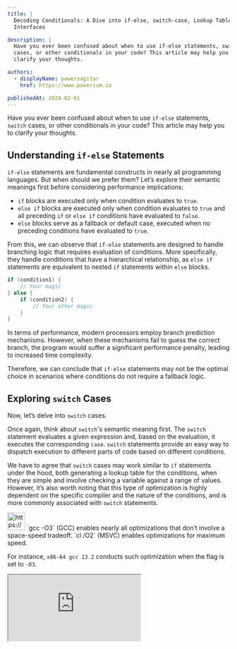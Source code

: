 ```yaml
---
title: |
  Decoding Conditionals: A Dive into if-else, switch-case, Lookup Tables, and
  Interfaces

description: |
  Have you ever been confused about when to use if-else statements, switch
  cases, or other conditionals in your code? This article may help you to
  clarify your thoughts.

authors:
  - displayName: powersagitar
    href: https://www.powerium.io

publishedAt: 2024-02-01
---
```


Have you ever been confused about when to use `if-else` statements, `switch`
cases, or other conditionals in your code? This article may help you to clarify
your thoughts.

## Understanding `if-else` Statements

`if-else` statements are fundamental constructs in nearly all programming
languages. But when should we prefer them? Let’s explore their semantic meanings
first before considering performance implications:

- `if` blocks are executed only when condition evaluates to `true`.
- `else if` blocks are executed only when condition evaluates to `true` and all
  preceding `if` or `else if` conditions have evaluated to `false`.
- `else` blocks serve as a fallback or default case, executed when no preceding
  conditions have evaluated to `true`.

From this, we can observe that `if-else` statements are designed to handle
branching logic that requires evaluation of conditions. More specifically, they
handle conditions that have a hierarchical relationship, as `else if` statements
are equivalent to nested `if` statements within `else` blocks.

```cpp
if (condition1) {
    // Your magic
} else {
    if (condition2) {
        // Your other magic
    }
}
```

In terms of performance, modern processors employ branch prediction mechanisms.
However, when these mechanisms fail to guess the correct branch, the program
would suffer a significant performance penalty, leading to increased time
complexity.

Therefore, we can conclude that `if-else` statements may not be the optimal
choice in scenarios where conditions do not require a fallback logic.

## Exploring `switch` Cases

Now, let’s delve into `switch` cases.

Once again, think about `switch`'s semantic meaning first. The `switch`
statement evaluates a given expression and, based on the evaluation, it executes
the corresponding `case`. `switch` statements provide an easy way to dispatch
execution to different parts of code based on different conditions.

We have to agree that `switch` cases may work similar to `if` statements under
the hood, both generating a lookup table for the conditions, when they are
simple and involve checking a variable against a range of values. However, it’s
also worth noting that this type of optimization is highly dependent on the
specific compiler and the nature of the conditions, and is more commonly
associated with `switch` statements.

<aside>
<img src="https://www.notion.so/icons/info-alternate_gray.svg" alt="https://www.notion.so/icons/info-alternate_gray.svg" width="40px" /> `gcc -O3` (GCC) enables nearly all optimizations that don’t involve a space-speed tradeoff.
`cl /O2` (MSVC) enables optimizations for maximum speed.

</aside>

For instance, `x86-64 gcc 13.2` conducts such optimization when the flag is set
to `-O3`.

<Iframe
  src="https://godbolt.org/e?hideEditorToolbars=true#z:OYLghAFBqd5QCxAYwPYBMCmBRdBLAF1QCcAaPECAMzwBtMA7AQwFtMQByARg9KtQYEAysib0QXACx8BBAKoBnTAAUAHpwAMvAFYTStJg1DIApACYAQuYukl9ZATwDKjdAGFUtAK4sGIM6SuADJ4DJgAcj4ARpjEIADM8aQADqgKhE4MHt6%2B/ilpGQIhYZEsMXGJtpj2jgJCBEzEBNk%2BfgF2mA6Z9Y0ExRHRsQlJCg1NLbntY32hA2VDiQCUtqhexMjsHABuqHjoANQAYl4MXQJcEIsm8VYaAII7e0cnZwxml9e3D7sHx6e1DHiHxuJnuj1%2BLwBkmBX3Bz3%2BmQArDDQXdUXCAPLJWJMAEAdUICCEAHdCMgEBBQgR9qpFvsTAB2L77Fn7BSkgjk/YQWn0pmo1mC/aiJT7LggAVCqV/V4XK4g%2B5SqVRYiYJgAa0%2BkqlIsw%2BzMEsVSsFMoB73lzONrJVas1Cruxt1%2B3ihodVpZpsyQIt2qtNo1WqNOqYoskrvdHshmWhPqDftVAftjpDesR4YjnoEyNjbvd/rtlpZjIAIqiS2WwT99licfjCQBJKjYWhKSmCGl0xmF/Z4KhSnn0%2BKlodiumZhhywO5/bVUW97mqQfD4v6sdRgTmqeC2d6%2BcD67L51rhECb1b1k7nt9/dDg/7STH14x88sy97xcHu%2BIx8A7NTkscMstCcIivB%2BBwWikKgnBuNY1hsqs6x6uY8Q8KQBCaIByzqiAiIaAAdBokhmBoAAcACcABsZhSBoXCIuR%2BicJIvAsBIGgaKQ4GQdBHC8AoICcRhEGAaQcCwEgaAsMkdCxOQlBSTJ9BxMAXDxAENC0AQsQCRAUSYaQUShI0ACenBoUZzDECZGJRNonTCWhUlsIIGIMLQZkiaQWBRF4wBuGILbmbwWAsIYwDiF5%2BCql0WyYAJXmYKonReNpwXkII1QGbQeAqqZHhYAZBDEHgbHcKJVAGMACgAGp4JgxI1uBaH8IIIhiOwUgyIIigqOoXm6Fw%2BjhSgcGWPouUCZAyyoMkAIJQAtBi8S8KgcXECVWBTZcVQ1JkLgMO4nitHowSzKU5R6Kk6QAhMfhDddhQMP0F1DENHSvD04zHbk73VA53TTC9gxxO90x3Xooy9MD8yg8sCiIRsEhASBYEGbxNKkZRC2UZI%2BzAMgyBivE%2BFmNyuCECQ9JmKhiy8MJWiLNhICSOR%2BHkYiDLkVwGjxAypEMaRkhJMBHAsaQbE85x3GrZw/GCehmFM0xHBmGjXm8fTSvLOt6TOJIQA"
  className="h-[67vh]"
/>

While `x86 msvc v19.38` doesn’t, when the flag is set to `/O2`.

<Iframe
  src="https://godbolt.org/e#z:OYLghAFBqd5QCxAYwPYBMCmBRdBLAF1QCcAaPECAMzwBtMA7AQwFtMQByARg9KtQYEAysib0QXACx8BBAKoBnTAAUAHpwAMvAFYTStJg1DIApACYAQuYukl9ZATwDKjdAGFUtAK4sGIM6SuADJ4DJgAcj4ARpjEIADM8aQADqgKhE4MHt6%2B/ilpGQIhYZEsMXGJtpj2jgJCBEzEBNk%2BfgF2mA6Z9Y0ExRHRsQlJCg1NLbntY32hA2VDiQCUtqhexMjsHABuqHjoANQAYl4MXQJcEIsm8VYaAII7e0cnZwxml9e3D7sHx6e1DHiHxuJnuj1%2BLwBkmBX3Bz3%2BmQArDDQXdUXCAPLJWJMAEAdUICCEAHdCMgEBBQgR9qpFvsTAB2L77Fn7BSkgjk/YQWn0pmo1mC/aiJT7LggAVCqV/V4XK4g%2B5SqVRYiYJgAa0%2BkqlIsw%2BzMEsVSsFMoB73lzONrJVas1Cruxt1%2B3ihodVpZpsyQIt2qtNo1WqNOqYoskrvdHshmWhPqDftVAftjpDesR4YjnoEyNjbvd/rtlpZjIAIqiS2WwT99licfjCQBJKjYWhKSmCGl0xmF/Z4KhSnn0%2BKlodiumZhhywO5/bVUW97mqQfD4v6sdRgTmqeC2d6%2BcD67L51rhECb1b1k7nt9/dDg/7STH14x88sy97xcHu%2BIx8A7NTkscMstCcIivB%2BBwWikKgnBuNY1hsqs6x6uY8Q8KQBCaIByzqiAiIaAAdBokhmBoAAcACcABsZhSBoXCIuR%2BicJIvAsBIGgaKQ4GQdBHC8AoICcRhEGAaQcCwEgaAsMkdCxOQlBSTJ9BxFsyDJMkAD6WxcORGnxKRGmqKRlF8HQBCxAJEBRJhpBRKEjQAJ6cGhdnMMQDkYlE2idMJaFSWwggYgwtBOSJpBYFEXjAG4Ygts5vBYCwhjAOIYX4KqXRbJgAlhZgqidF45nxeQgjVDZtB4CqjkeFgNkEMQeBsdwolUAYwAKAAangmDEjW4FofwggiGI7BSDIgiKCo6hhboXD6MlKBwZY%2BiVQJkDLKgyQAgJAD0GIBKgWXEA1WBrZcVQ1JkLgMO4nitHowSzKU5R6Kk6QAhMfhzW9hQMP0z1DHNHSvD04x3bkQPVD53TTP9gxxED0yfXooy9HD8wI8sCiIRsEhASBYE2bxNLGfsLAKKp%2BzaeR%2BH6dyuCECQ9JmKhiy8MJWiLNhICSDT5GIgy5FcBo8QMqRDGkZISTARwLGkGxwucdxvC8fxgnoZhXNMRwZiE2FqsayJWtHekziSEAA"
  className="h-[67vh]"
/>

In general, it’s best to choose between these two based on their semantic
meanings, and let the compiler handle the optimizations:

- `if` statements are best used when the branches have hierarchical
  relationships.
- `switch-case`s are ideal when the branches don’t have hierarchical
  relationships, and different actions are taken based on different conditions
  but not in a fallback manner.

## Embracing Lookup Tables

As observed, the lookup table derived from `switch-case`s boasts an `O(1)` time
complexity, which is ideal. However, not all types of variables can be used in
the condition of a `switch` statement. For instance, in C++, the condition only
accepts integral and enumeration types, as well as types that can be implicitly
converted to those two, as stated in the
[C++ reference](https://en.cppreference.com/w/cpp/language/switch). So, what
happens when this is the case?

The solution is quite straightforward — if the compiler doesn’t generate a
lookup table, we implement it ourselves. The following snippet demonstrates how
to use a lookup table in conjunction with `std::unordered_map`.

```cpp
int Handler1(int argc, char **argv) {}
int Handler2(int argc, char **argv) {}

int main(int argc, char **argv) {
    std::unordered_map<std::string_view, int (*)(int, char**)> lookup_table = {
        {"command1", Handler1},
        {"command2", Handler2},
    };

    if (argc < 2) {
        return EX_USAGE;
    }

    try {
        int error_code = lookup_table.at(argv[1])(argc, argv);
        // Handle the error code
    } catch (std::out_of_range &exception) {
        // Handle the exception
        return EX_USAGE;
    }

    return EX_OK;
}
```

In C++, `std::unordered_map` is typically implemented as a hash table and
thereby offering an average time complexity of `O(1)`, which is fundamentally
identical to the lookup table generated by the compiler.

Thus, custom lookup tables appear to be a viable alternative to `switch-case`s
where they are not applicable.

## The Power of Interfaces

We have explored various conditions so far and have observed that `switch-case`s
and lookup tables can be effective when dealing with a large number of branches.
However, they are not a panacea. Consider scenarios where:

- The logic frequently changes.
- There are many related types of objects.
- The code needs to be decoupled.
- Adherence to the Open/Closed Principle is desired.

In such cases, interfaces come into play. As a reminder, by the
[Wikipedia contributors](<https://en.wikipedia.org/wiki/Interface_(object-oriented_programming)>):

> An interface or protocol is a data type that acts as an abstraction of a
> class. It describes a set of method signatures, the implementations of which
> may be provided by multiple classes that are otherwise not necessarily related
> to each other.

Let’s see how interfaces can help with an example.

Instead of this:

```cpp
enum class HandlerType {
    Handler1,
    Handler2,
} handler_type = HandlerType::Handler1;

void Execute(int some_arg) {
    switch (handler_type) {
        case HandlerType::Handler1:
            // Your magic
            break;
        case HandlerType::Handler2:
            // Your other magic
            break;
    }
}
```

Consider this:

```cpp
class Interface {
public:
    virtual ~Interface() = default;
    virtual void Execute(int some_arg) = 0;
};

class Handler1 : public Interface {
public:
    void Execute(int some_arg) override {
        // Your magic
    }
};

class Handler2 : public Interface {
public:
    void Execute(int some_arg) override {
        // Your other magic
    }
};

void CallExecute(Interface &handler, int some_arg) {
    handler.Execute(some_arg);
}

int main() {
    Handler1 handler1;
    CallExecute(handler1, 1);
    return EX_OK;
}
```

The benefits are clear:

- The large `switch` and `cases` are eliminated, making the code more readable
  and maintainable.
- The new pattern adheres to the Open/Closed Principle. When a new case arises,
  we can simply add an implementation class instead of modifying the existing
  logic by creating a new `case`.

Therefore, in scenarios where multiple types of objects share a common interface
but require different actions, this approach is more suitable and scalable than
using `if-else` or `switch-case`s. This is also a fundamental technique in
object-orientated programming.

## Summary

In conclusion, there is no universal solution when it comes to choosing
conditionals. The most suitable option always depends on the specific
circumstances at hand. Here’s a guide for quick reference:

- Use `if-else` statements when the branches have hierarchical relationships.
- Opt for `switch-case`s and lookup tables when the branches don’t have
  hierarchical relationships, and different actions are taken based on different
  conditions, but not in a fallback manner.
- Employ interfaces when dealing with a large number of related types of
  objects, and when the code needs to be decoupled and adhere to the Open/Closed
  Principle.

Remember, the key is to consider the specific situation and choose the most
appropriate means.

---

Thank you for taking your time to read! If you have any questions, concerns, or
if you spot any issues, please feel free to
[connect with powersagitar](/contact). Your feedback is greatly appreciated.
